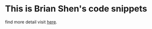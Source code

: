 # This is Brian Shen's code snippets
find more detail visit [here](https://github.com/BrianShenCC/code-snippets).
